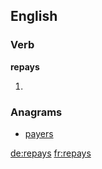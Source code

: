 ==English==

===Verb===
'''repays'''

# {{third-person singular of|[[repay]]}}

===Anagrams===
* [[payers#English|payers]]

[[de:repays]]
[[fr:repays]]